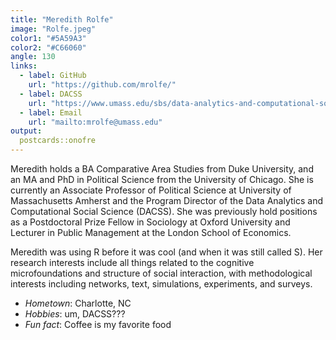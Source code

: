 ```yaml
---
title: "Meredith Rolfe"
image: "Rolfe.jpeg"
color1: "#5A59A3"
color2: "#C66060"
angle: 130
links:
  - label: GitHub
    url: "https://github.com/mrolfe/"
  - label: DACSS
    url: "https://www.umass.edu/sbs/data-analytics-and-computational-social-science-program"
  - label: Email
    url: "mailto:mrolfe@umass.edu"
output:
  postcards::onofre
---
```

 
Meredith holds a BA Comparative Area Studies from Duke University, and an MA and PhD in Political Science from the University of Chicago. She is currently an Associate Professor of Political Science at University of Massachusetts Amherst and the Program Director of the Data Analytics and Computational Social Science (DACSS). She was previously hold positions as a Postdoctoral Prize Fellow in Sociology at Oxford University and Lecturer in Public Management at the London School of Economics.

Meredith was using R before it was cool (and when it was still called S). Her research interests include all things related to the cognitive microfoundations and structure of social interaction, with methodological interests including networks, text, simulations, experiments, and surveys.

  - *Hometown*: Charlotte, NC
  - *Hobbies*: um, DACSS??? 
  - *Fun fact*: Coffee is my favorite food
